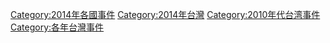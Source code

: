 [[Category:2014年各國事件|Category:2014年各國事件]]
[[Category:2014年台灣|Category:2014年台灣]]
[[Category:2010年代台湾事件|Category:2010年代台湾事件]]
[[Category:各年台灣事件|Category:各年台灣事件]]
